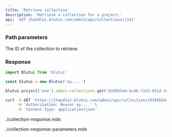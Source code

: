 ```yaml
---
title: 'Retrieve collection'
description: 'Retrieve a collection for a project.'
api: 'GET {handle}.blutui.com/admin/api/collections/{id}'
---
```


### Path parameters

<Parameter name="id" type="string" required>
The ID of the collection to retrieve.
</Parameter>

### Response

```ts tab="Node.js"
import Blutui from 'blutui'

const blutui = new Blutui('ey....')

blutui.project('one').admin.collections.get('0195b544-bc46-7223-851d-3ce553b11ae6')
```

```bash tab="cURL"
curl -X GET 'https://{handle}.blutui.com/admin/api/collections/0195b544-bc46-7223-851d-3ce553b11ae6' \
     -H 'Authorization: Bearer ey....' \
     -H 'Content-Type: application/json'
```

<include>./collection-response.mdx</include>

<include>./collection-response-parameters.mdx</include>
